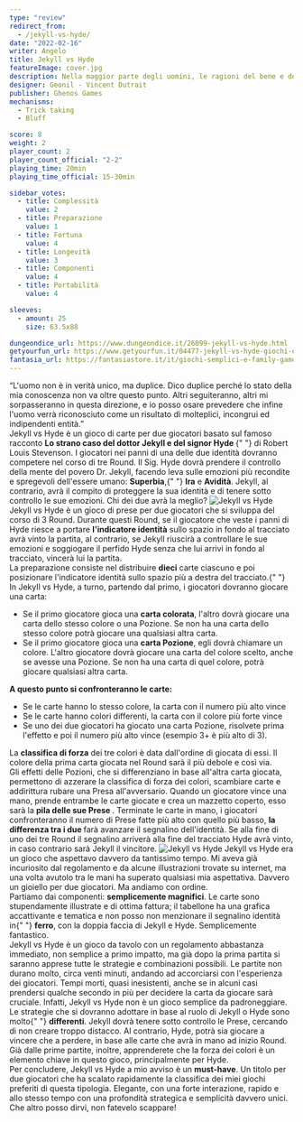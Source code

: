 ```yaml
---
type: "review"
redirect_from:
  - /jekyll-vs-hyde/
date: "2022-02-16"
writer: Angelo
title: Jekyll vs Hyde
featureImage: cover.jpg
description: Nella maggior parte degli uomini, le ragioni del bene e del male dividono e insieme compongono la duplice natura dell'uomo.
designer: Geonil - Vincent Dutrait
publisher: Ghenos Games
mechanisms:
  - Trick taking
  - Bluff

score: 8
weight: 2
player_count: 2
player_count_official: "2-2"
playing_time: 20min
playing_time_official: 15-30min

sidebar_votes:
  - title: Complessità
    value: 2
  - title: Preparazione
    value: 1
  - title: Fortuna
    value: 4
  - title: Longevità
    value: 3
  - title: Componenti
    value: 4
  - title: Portabilità
    value: 4

sleeves:
  - amount: 25
    size: 63.5x88

dungeondice_url: https://www.dungeondice.it/26099-jekyll-vs-hyde.html
getyourfun_url: https://www.getyourfun.it/04477-jekyll-vs-hyde-giochi-di-carte.html
fantasia_url: https://fantasiastore.it/it/giochi-semplici-e-family-games/13720-jekyll-vs-hyde.html
---
```


<Setting>
  “L'uomo non è in verità unico, ma duplice. Dico duplice perché lo stato della
  mia conoscenza non va oltre questo punto. Altri seguiteranno, altri mi
  sorpasseranno in questa direzione, e io posso osare prevedere che infine
  l'uomo verrà riconosciuto come un risultato di molteplici, incongrui ed
  indipendenti entità.”
  <br />
  Jekyll vs Hyde è un gioco di carte per due giocatori basato sul famoso
  racconto <strong>
    Lo strano caso del dottor Jekyll e del signor Hyde
  </strong>{" "}
  di Robert Louis Stevenson. I giocatori nei panni di una delle due identità
  dovranno competere nel corso di tre Round. Il Sig. Hyde dovrà prendere il
  controllo della mente del povero Dr. Jekyll, facendo leva sulle emozioni più
  recondite e spregevoli dell'essere umano: <strong>Superbia</strong>,{" "}
  <strong>Ira</strong> e <strong>Avidità</strong>. Jekyll, al contrario, avrà il
  compito di proteggere la sua identità e di tenere sotto controllo le sue
  emozioni. Chi dei due avrà la meglio?
</Setting>

<img src="./game1.jpg" alt="Jekyll vs Hyde" />

<Rules>
  Jekyll vs Hyde è un gioco di prese per due giocatori che si sviluppa del corso
  di 3 Round. Durante questi Round, se il giocatore che veste i panni di Hyde
  riesce a portare <strong>l'indicatore identità</strong> sullo spazio in fondo
  al tracciato avrà vinto la partita, al contrario, se Jekyll riuscirà a
  controllare le sue emozioni e soggiogare il perfido Hyde senza che lui arrivi
  in fondo al tracciato, vincerà lui la partita. <br />
  La preparazione consiste nel distribuire <strong>dieci</strong> carte ciascuno
  e poi posizionare l'indicatore identità sullo spazio più a destra del tracciato.{" "}
  <br />
  In Jekyll vs Hyde, a turno, partendo dal primo, i giocatori dovranno giocare
  una carta:
  <ul>
    <li>
      Se il primo giocatore gioca una <strong>carta colorata</strong>, l'altro
      dovrà giocare una carta dello stesso colore o una Pozione. Se non ha una
      carta dello stesso colore potrà giocare una qualsiasi altra carta.
    </li>
    <li>
      Se il primo giocatore gioca una <strong>carta Pozione</strong>, egli dovrà
      chiamare un colore. L'altro giocatore dovrà giocare una carta del colore
      scelto, anche se avesse una Pozione. Se non ha una carta di quel colore,
      potrà giocare qualsiasi altra carta.
    </li>
  </ul>
  <strong>A questo punto si confronteranno le carte:</strong>
  <ul>
    <li>
      Se le carte hanno lo stesso colore, la carta con il numero più alto vince
    </li>
    <li>
      Se le carte hanno colori differenti, la carta con il colore più forte
      vince
    </li>
    <li>
      Se uno dei due giocatori ha giocato una carta Pozione, risolvete prima
      l'effetto e poi il numero più alto vince (esempio 3+ è più alto di 3).
    </li>
  </ul>
  La <strong>classifica di forza</strong> dei tre colori è data dall'ordine di
  giocata di essi. Il colore della prima carta giocata nel Round sarà il più
  debole e così via. <br />
  Gli effetti delle Pozioni, che si differenziano in base all'altra carta giocata,
  permettono di azzerare la classifica di forza dei colori, scambiare carte e addirittura
  rubare una Presa all'avversario. Quando un giocatore vince una mano, prende entrambe
  le carte giocate e crea un mazzetto coperto, esso sarà la <strong>
    pila delle sue Prese
  </strong>. Terminate le carte in mano, i giocatori confronteranno il numero di
  Prese fatte più alto con quello più basso, <strong>
    la differenza tra i due
  </strong> farà avanzare il segnalino dell'identità. Se alla fine di uno dei tre
  Round il segnalino arriverà alla fine del tracciato Hyde avrà vinto, in caso contrario
  sarà Jekyll il vincitore.
</Rules>

<img src="./game2.jpg" alt="Jekyll vs Hyde" />

<Feedback>
  Jekyll vs Hyde era un gioco che aspettavo davvero da tantissimo tempo. Mi
  aveva già incuriosito dal regolamento e da alcune illustrazioni trovate su
  internet, ma una volta avutolo tra le mani ha superato qualsiasi mia
  aspettativa. Davvero un gioiello per due giocatori. Ma andiamo con ordine.
  <br />
  Partiamo dai componenti: <strong>semplicemente magnifici</strong>. Le carte
  sono stupendamente illustrate e di ottima fattura; il tabellone ha una grafica
  accattivante e tematica e non posso non menzionare il segnalino identità in{" "}
  <strong>ferro</strong>, con la doppia faccia di Jekyll e Hyde. Semplicemente
  fantastico.
  <br />
  Jekyll vs Hyde è un gioco da tavolo con un regolamento abbastanza immediato,
  non semplice a primo impatto, ma già dopo la prima partita si saranno apprese
  tutte le strategie e combinazioni possibili. Le partite non durano molto,
  circa venti minuti, andando ad accorciarsi con l'esperienza dei giocatori.
  Tempi morti, quasi inesistenti, anche se in alcuni casi prendersi qualche
  secondo in più per decidere la carta da giocare sarà cruciale. Infatti, Jekyll
  vs Hyde non è un gioco semplice da padroneggiare. Le strategie che si dovranno
  adottare in base al ruolo di Jekyll o Hyde sono molto{" "}
  <strong>differenti</strong>. Jekyll dovrà tenere sotto controllo le Prese,
  cercando di non creare troppo distacco. Al contrario, Hyde, potrà sia giocare
  a vincere che a perdere, in base alle carte che avrà in mano ad inizio Round.
  Già dalle prime partite, inoltre, apprenderete che la forza dei colori è un
  elemento chiave in questo gioco, principalmente per Hyde.
  <br />
  Per concludere, Jekyll vs Hyde a mio avviso è un <strong>must-have</strong>.
  Un titolo per due giocatori che ha scalato rapidamente la classifica dei miei
  giochi preferiti di questa tipologia. Elegante, con una forte interazione,
  rapido e allo stesso tempo con una profondità strategica e semplicità davvero
  unici. Che altro posso dirvi, non fatevelo scappare!
</Feedback>

<Instagram id="CaCPNySD5kP" />
